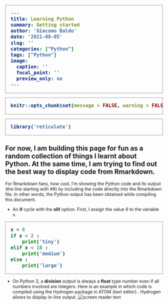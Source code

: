 ```yaml
---
title: Learning Python
summary: Getting started
author: 'Giacomo Baldo'
date: '2021-08-05'
slug: ''
categories: ["Python"]
tags: ["Python"]
image:
  caption: ''
  focal_point: ''
  preview_only: no
---
```

```r
knitr::opts_chunk$set(message = FALSE, warning = FALSE, highlight = TRUE)
```

<style>
pre {
  border: 1px solid #898989;
  background-color: #ffffff;
  color: #036;
  font-size: 18px;
  font-weight: bold;
  padding: 1rem;
  
}
</style>

```r
library('reticulate')
```

## For now, I am building this page for fun as a random collection of things I learnt about Python. At the same time, I am trying to find out the best way to display code from Rmarkdown.

For Rmarkdown fans, how cool, I'm showing the Python code and its output (the line starting with ##) by including the code directly into the Rmarkdown file. In other words, the Python output has been obtained while compiling this document. 
&nbsp;  

 - An **if** cycle with the **elif** option. First, I assign the value 6 to the variable x.
```python
x = 6
if x < 2 :
    print('tiny')
elif x < 10 :
    print('medium')
else :
    print('large')
```

- On Python 3, a **division** output is always a **float** type number even if all numbers involved are integers. Here is an example in which code is compiled using the Hydrogen package in ATOM (text editor)         . Hydrogen allows to display in-line output. 
![screen reader text](division.png "Output using Hydrogen on Atom.")

